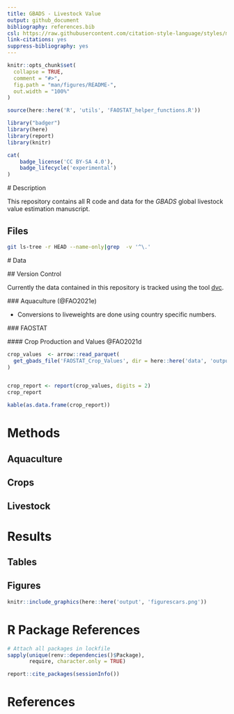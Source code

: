 ```yaml
---
title: GBADS - Livestock Value 
output: github_document
bibliography: references.bib
csl: https://raw.githubusercontent.com/citation-style-language/styles/master/chicago-fullnote-bibliography.csl
link-citations: yes
suppress-bibliography: yes
---
```


<!-- README.md is generated from README.Rmd. Please edit that file -->

```r
knitr::opts_chunk$set(
  collapse = TRUE,
  comment = "#>",
  fig.path = "man/figures/README-",
  out.width = "100%"
)

source(here::here('R', 'utils', 'FAOSTAT_helper_functions.R'))
```

```r
library("badger")
library(here)
library(report)
library(knitr)
``` 

```r
cat(
    badge_license('CC BY-SA 4.0'), 
	badge_lifecycle('experimental')
)
```



 # Description
 
 This repository contains all R code and data for the *GBADS* global livestock 
 value estimation manuscript. 

## Files 
```bash
git ls-tree -r HEAD --name-only|grep  -v '^\.'
```
 
 
 
 # Data 
 
 ## Version Control 
 
 Currently the data contained in this repository is tracked using the 
 tool [dvc](https://dvc.org/). 
 
 ### Aquaculture (@FAO2021e)
 
 * Conversions to liveweights are done using country specific numbers. 
 
 
 ### FAOSTAT 
 
 
 #### Crop Production and Values @FAO2021d
 
```r
crop_values  <- arrow::read_parquet(
  get_gbads_file('FAOSTAT_Crop_Values', dir = here::here('data', 'output', 'FAOSTAT'))
)


crop_report <- report(crop_values, digits = 2)
crop_report
```

```r
kable(as.data.frame(crop_report))
```
 
 
# Methods
 
## Aquaculture
 
 
## Crops 
 
 
## Livestock 
 
 
# Results
 
 <!--- Add automated results to this section --->
 
## Tables  


## Figures  


```r
knitr::include_graphics(here::here('output', 'figurescars.png'))
```




# R Package References

```r
# Attach all packages in lockfile
sapply(unique(renv::dependencies()$Package), 
       require, character.only = TRUE)
```


```r
report::cite_packages(sessionInfo())
```


 
# References

<div id="refs"></div>
